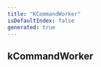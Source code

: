 ```yaml
---
title: "KCommandWorker"
isDefaultIndex: false
generated: true
---
```



<!-- This file was generated from the CommandKit source. Do not modify. Instead, re-run the "docgen" script -->


## kCommandWorker

<GenerationInfo sourceFile="packages/commandkit/src/context/async-context.ts" sourceLine="6" packageName="commandkit" />



